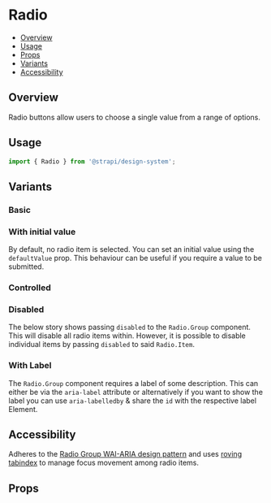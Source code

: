

<Meta of={RadioStories} />

# Radio

- [Overview](#overview)
- [Usage](#usage)
- [Props](#props)
- [Variants](#variants)
- [Accessibility](#accessibility)

## Overview

Radio buttons allow users to choose a single value from a range of options.

<ViewSource path="components/Radio" />

## Usage

```js
import { Radio } from '@strapi/design-system';
```

## Variants

### Basic

<Canvas of={RadioStories.Base} />

### With initial value

By default, no radio item is selected. You can set an initial value using the `defaultValue` prop. This behaviour can be
useful if you require a value to be submitted.

<Canvas of={RadioStories.DefaultValue} />

### Controlled

<Canvas of={RadioStories.Controlled} />

### Disabled

The below story shows passing `disabled` to the `Radio.Group` component. This will disable all radio items within.
However, it is possible to disable individual items by passing `disabled` to said `Radio.Item`.

<Canvas of={RadioStories.Disabled} />

### With Label

The `Radio.Group` component requires a label of some description. This can either be via the `aria-label` attribute or
alternatively if you want to show the label you can use `aria-labelledby` & share the `id` with the respective label
Element.

<Canvas of={RadioStories.WithLabel} />

## Accessibility

Adheres to the [Radio Group WAI-ARIA design pattern](https://www.w3.org/WAI/ARIA/apg/patterns/radio/) and uses
[roving tabindex](https://www.w3.org/WAI/ARIA/apg/patterns/radio/examples/radio/) to manage focus movement among radio
items.

## Props

<Controls />
